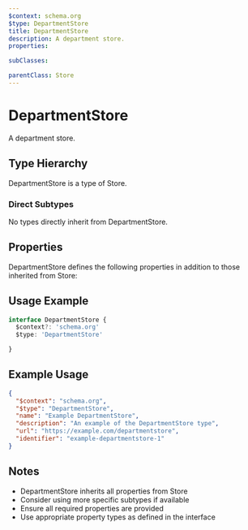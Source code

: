 ```yaml
---
$context: schema.org
$type: DepartmentStore
title: DepartmentStore
description: A department store.
properties:

subClasses:

parentClass: Store
---
```


# DepartmentStore

A department store.

## Type Hierarchy

DepartmentStore is a type of Store.

### Direct Subtypes

No types directly inherit from DepartmentStore.

## Properties

DepartmentStore defines the following properties in addition to those inherited from Store:



## Usage Example

```typescript
interface DepartmentStore {
  $context?: 'schema.org'
  $type: 'DepartmentStore'

}
```

## Example Usage

```json
{
  "$context": "schema.org",
  "$type": "DepartmentStore",
  "name": "Example DepartmentStore",
  "description": "An example of the DepartmentStore type",
  "url": "https://example.com/departmentstore",
  "identifier": "example-departmentstore-1"
}
```

## Notes

- DepartmentStore inherits all properties from Store
- Consider using more specific subtypes if available
- Ensure all required properties are provided
- Use appropriate property types as defined in the interface
